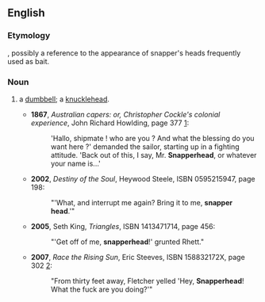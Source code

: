 ==English==

===Etymology===
{{compound|en|snapper|head}}, possibly a reference to the appearance of snapper's heads frequently used as bait.

===Noun===
{{en-noun}}

# {{lb|en|slang}} a [[dumbbell]]; a [[knucklehead]].
#* '''1867''', ''Australian capers: or, Christopher Cockle's colonial experience'', John Richard Howlding, page 377 [http://books.google.com/books?id=CMsBAAAAQAAJ]:
#*: 'Hallo, shipmate ! who are you ? And what the blessing do you want here ?' demanded the sailor, starting up in a fighting attitude. 'Back out of this, I say, Mr. '''Snapperhead''', or whatever your name is...'
#* '''2002''', ''Destiny of the Soul'', Heywood Steele, ISBN 0595215947, page 198:
#*: "'What, and interrupt me again? Bring it to me, '''snapper head'''.'"
#* '''2005''', Seth King, ''Triangles'', ISBN 1413471714, page 456:
#*: "'Get off of me, '''snapperhead'''!' grunted Rhett."
#* '''2007''', ''Race the Rising Sun'', Eric Steeves, ISBN 158832172X, page 302 [http://books.google.com/books?id=qGDX7wnPaZAC]:
#*: "From thirty feet away, Fletcher yelled 'Hey, '''Snapperhead'''! What the fuck are you doing?'"